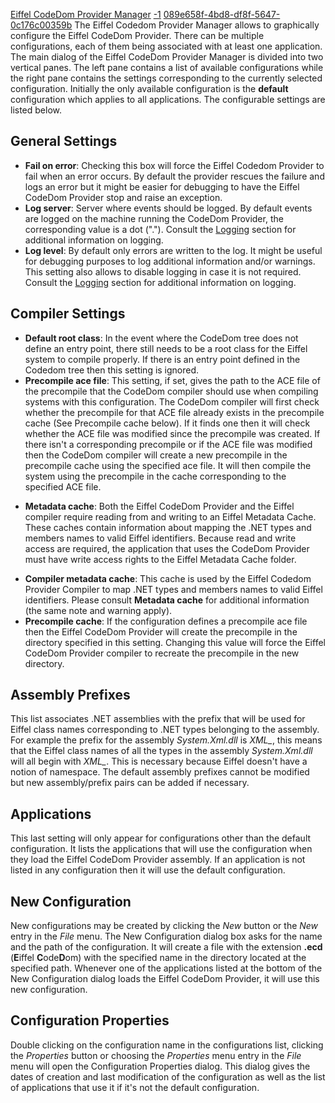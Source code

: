 [[Property:title|Eiffel CodeDom Provider Manager]]
[[Property:weight|-1]]
[[Property:uuid|089e658f-4bd8-df8f-5647-0c176c00359b]]
The Eiffel Codedom Provider Manager allows to graphically configure the Eiffel CodeDom Provider. There can be multiple configurations, each of them being associated with at least one application. 
{{note|The Eiffel for ASP.NET installation program will add a shortcut in the start menu to the Eiffel CodeDom Provider Manager. }}
The main dialog of the Eiffel CodeDom Provider Manager is divided into two vertical panes. The left pane contains a list of available configurations while the right pane contains the settings corresponding to the currently selected configuration. Initially the only available configuration is the '''default''' configuration which applies to all applications. The configurable settings are listed below. 
==General Settings==
*  '''Fail on error''': Checking this box will force the Eiffel Codedom Provider to fail when an error occurs. By default the provider rescues the failure and logs an error but it might be easier for debugging to have the Eiffel CodeDom Provider stop and raise an exception. 
*  '''Log server''': Server where events should be logged. By default events are logged on the machine running the CodeDom Provider, the corresponding value is a dot ("."). Consult the [[Logging|Logging]]  section for additional information on logging. 
*  '''Log level''': By default only errors are written to the log. It might be useful for debugging purposes to log additional information and/or warnings. This setting also allows to disable logging in case it is not required. Consult the [[Logging|Logging]]  section for additional information on logging. 

==Compiler Settings==
*  '''Default root class''': In the event where the CodeDom tree does not define an entry point, there still needs to be a root class for the Eiffel system to compile properly. If there is an entry point defined in the Codedom tree then this setting is ignored. 
*  '''Precompile ace file''': This setting, if set, gives the path to the ACE file of the precompile that the CodeDom compiler should use when compiling systems with this configuration. The CodeDom compiler will first check whether the precompile for that ACE file already exists in the precompile cache (See Precompile cache below). If it finds one then it will check whether the ACE file was modified since the precompile was created. If there isn't a corresponding precompile or if the ACE file was modified then the CodeDom compiler will create a new precompile in the precompile cache using the specified ace file. It will then compile the system using the precompile in the cache corresponding to the specified ACE file. 
{{note|If for any reason the precompilation fails then the CodeDom compiler will still compile the system but without using any precompile. }}

*  '''Metadata cache''': Both the Eiffel CodeDom Provider and the Eiffel compiler require reading from and writing to an Eiffel Metadata Cache. These caches contain information about mapping the .NET types and members names to valid Eiffel identifiers. Because read and write access are required, the application that uses the CodeDom Provider must have write access rights to the Eiffel Metadata Cache folder. 
{{note|The Eiffel for ASP.NET installation program will grant write access rights to the Eiffel Metadata Cache folder to the ASPNET user and IIS_WPG group if they exist. ASPNET is the default user account used by the ASP.NET process (aspnet_wp.exe) under Windows XP while IIS_WPG is the default user account used by the ASP.NET process (w3wp.exe) under Windows 2003 Server. }}

{{warning|Changing the Eiffel Metadata Cache folder path will force the Eiffel CodeDom Provider to regenerate the cache content during the next code generation or compilation. This process can take a long time and in particular can take more time than the default timeout for an ASP.NET page. If the Eiffel CodeDom Provider is used together with ASP.NET and if the Eiffel Metadata Cache path has been modified, it is recommended to change the default timeout for the first ASP.NET page containing Eiffel code to be loaded (this can be done by setting the ''HttpServerUtility.ScriptTimeout'' property). }}

*  '''Compiler metadata cache''': This cache is used by the Eiffel Codedom Provider Compiler to map .NET types and members names to valid Eiffel identifiers. Please consult '''Metadata cache''' for additional information (the same note and warning apply). 
*  '''Precompile cache''': If the configuration defines a precompile ace file then the Eiffel CodeDom Provider will create the precompile in the directory specified in this setting. Changing this value will force the Eiffel CodeDom Provider compiler to recreate the precompile in the new directory. 

==Assembly Prefixes==
This list associates .NET assemblies with the prefix that will be used for Eiffel class names corresponding to .NET types belonging to the assembly. For example the prefix for the assembly ''System.Xml.dll'' is ''XML_'', this means that the Eiffel class names of all the types in the assembly ''System.Xml.dll'' will all begin with ''XML_''. This is necessary because Eiffel doesn't have a notion of namespace. The default assembly prefixes cannot be modified but new assembly/prefix pairs can be added if necessary. 
==Applications==
This last setting will only appear for configurations other than the default configuration. It lists the applications that will use the configuration when they load the Eiffel CodeDom Provider assembly. If an application is not listed in any configuration then it will use the default configuration. 
{{note|For a change in an existing configuration to take effect, the process that uses the modified configuration must be restarted. }}

==New Configuration==
New configurations may be created by clicking the ''New'' button or the ''New'' entry in the ''File'' menu. The New Configuration dialog box asks for the name and the path of the configuration. It will create a file with the extension '''.ecd''' ('''E'''iffel '''C'''ode'''D'''om) with the specified name in the directory located at the specified path. Whenever one of the applications listed at the bottom of the New Configuration dialog loads the Eiffel CodeDom Provider, it will use this new configuration. 
==Configuration Properties==
Double clicking on the configuration name in the configurations list, clicking the ''Properties'' button or choosing the ''Properties'' menu entry in the ''File'' menu will open the Configuration Properties dialog. This dialog gives the dates of creation and last modification of the configuration as well as the list of applications that use it if it's not the default configuration. 
{{seealso|[[Configuration|Configuration]] , [[Logging|Logging]]  }}




